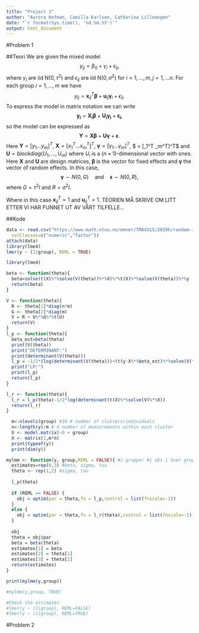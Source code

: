 ```yaml
---
title: "Project 3"
author: "Aurora Hofman, Camilla Karlsen, Catharina Lilleengen"
date: "`r format(Sys.time(), '%d.%m.%Y')`"
output: html_document
---
```


#Problem 1 

##Teori
We are given the mixed model 
$$
  y_{ij} = \beta_0 + \gamma_i + \epsilon_{ij}, 
$$
where $\gamma_i$ are iid N$(0,\tau^2)$ and $\epsilon_{ij}$ are  iid N$(0,\sigma^2)$ for $i = 1,\ldots,m,  j = 1,\ldots n$. For each group $i = 1,\ldots,m$ we have 
$$
   y_{ij} = \boldsymbol{x}_{ij}^T\boldsymbol{\beta} + \boldsymbol{u}_{ij}\boldsymbol{\gamma}_i + \epsilon_{ij}. 
$$
To express the model in matrix notation we can write
$$
  \boldsymbol{y_i} = \boldsymbol{X_i}\boldsymbol{\beta} + \boldsymbol{U_i}\boldsymbol{\gamma_i} + \boldsymbol{\epsilon_i}, 
$$
so the model can be expressed as 
$$
  \boldsymbol{Y} = \boldsymbol{X}\boldsymbol{\beta} + \boldsymbol{U}\boldsymbol{\gamma} + \boldsymbol{\epsilon}.
$$
Here $\boldsymbol{Y} = [y_1 \ldots y_m]^T$, $\boldsymbol{X} = [x_1^T \ldots x_m^T]^T$, $\boldsymbol{\gamma} = [\gamma_1 \ldots \gamma_m]^T$, $ \boldsymbol{\epsilon}= [\epsilon_1^T \ldots \epsilon_m^T]^T$ and $\boldsymbol{U} = blockdiag(U_1, \ldots , U_m)$ where $U_i$ is a $(n\times 1)$-dimensional vector with ones. 
Here $\boldsymbol{X}$ and $\boldsymbol{U}$ are design matrices, $\boldsymbol{\beta}$ is the vector for fixed effects and $\boldsymbol{\gamma}$ the vector of random effects. In this case, 
$$
  \boldsymbol{\gamma} \sim N(0,G) \quad \textrm{and} \quad \boldsymbol{\epsilon} \sim N(0,R),  
$$
where $G = \tau^2I$ and $R = \sigma^2I$. 

Where in this case $\boldsymbol{x}_{ij}^T = 1$ and $\boldsymbol{u}_{ij}^T = 1$.
TEORIEN MÅ SKRIVE OM LITT ETTER VI HAR FUNNET UT AV VÅRT TILFELLE...
   
##Kode

```r
data <- read.csv("https://www.math.ntnu.no/emner/TMA4315/2019h/random-intercept.csv",
  colClasses=c("numeric","factor"))
attach(data)
library(lme4)
lmer(y ~ (1|group), REML = TRUE)

```

```r
library(lme4)

beta <- function(theta){
  beta=solve(t(X)%*%solve(V(theta))%*%X)%*%t(X)%*%solve(V(theta))%*%y
  return(beta)
}

V <- function(theta){
  R <- theta[1]*diag(n*m)
  G <- theta[2]*diag(m)
  V = R + U%*%G%*%t(U)
  return(V)
}
l_p <- function(theta){
  beta_est=beta(theta)
  print(V(theta))
  print("DETERMINANT:")
  print(determinant(V(theta)))
  l_p = -1/2*(log(determinant(V(theta)))+(t(y-X%*%beta_est)%*%solve(V(theta))%*%(y-X%*%beta_est)))
  print("LP:")
  print(l_p)
  return(l_p)
}

l_r <- function(theta){
  l_r = l_p(theta)-1/2*log(determinant(t(X)%*%solve(V)%*%X))
  return(l_r)
}
```

```r
  m<-nlevels(group) #10 # number of clusters/individuals
  n<-length(y)/m # 4 number of measurements within each cluster
  U <- model.matrix(~0 + group)
  X <- matrix(1,m*n)
  print(typeof(y))
  print(dim(y))

mylmm <- function(y, group,REML = FALSE){ #i grupper #j obs i hver gruppe
  estimates=rep(0,3) #beta, sigma, tau
  theta <- rep(1,2) #sigma, tau
  
  l_p(theta)
  
  if (REML == FALSE) {
    obj = optim(par = theta,fn = l_p,control = list(fnscale=-1))
  }
  else {
    obj = optim(par = theta,fn = l_r(theta),control = list(fnscale=-1))
  }
  
  obj
  theta = obj$par
  beta = beta(theta)
  estimates[1] = beta
  estimates[2] = theta[1]
  estimates[3] = theta[2]
  return(estimates)
}

print(mylmm(y,group))

#mylmm(y,group, TRUE)

#Check the estimates
#lmer(y ~ (1|group), REML=FALSE) 
#lmer(y ~ (1|group), REML=TRUE)

```


#Problem 2